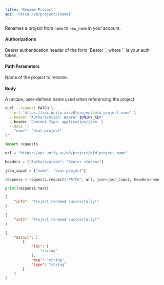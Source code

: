 ```yaml
---
title: 'Rename Project'
api: 'PATCH /v0/project/{name}'
---
```

Renames a project from `name` to `new_name` in your account.

#### Authorizations

<ParamField header="Authorization" type="string" required="true">
  Bearer authentication header of the form `Bearer <token>`, where `<token>` is your auth token.
</ParamField>

#### Path Parameters

<ParamField query="name" type="string" required="true">
Name of the project to rename.
</ParamField>

#### Body

<ParamField body="name" type="string" required="true">
A unique, user-defined name used when referencing  the project.
</ParamField>

<RequestExample>

```bash cURL
curl --request PATCH \
  --url 'https://api.unify.ai/v0/project/old-project-name' \
  --header "Authorization: Bearer $UNIFY_KEY"
  --header 'Content-Type: application/json' \
  --data '{
    "name": "eval-project"
}'
```

```python Python
import requests

url = "https://api.unify.ai/v0/project/old-project-name"

headers = {"Authorization": "Bearer <token>"}

json_input = {"name": "eval-project"}

response = requests.request("PATCH", url, json=json_input, headers=headers)

print(response.text)
```

</RequestExample>
<ResponseExample>

```json 200
{
    "info": "Project renamed successfully!"
}
```

```json 404
{
    "info": "Project renamed successfully!"
}
```

```json 422
{
    "detail": [
        {
            "loc": [
                "string"
            ],
            "msg": "string",
            "type": "string"
        }
    ]
}
```

</ResponseExample>
